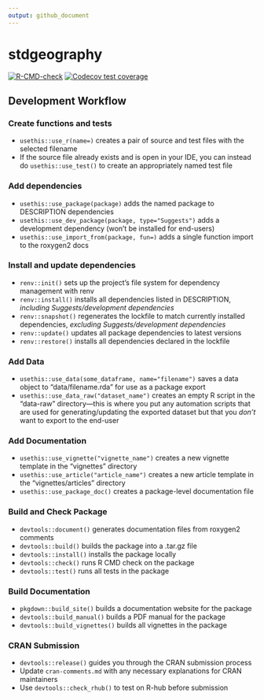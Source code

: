 ```yaml
---
output: github_document
---
```


# stdgeography

<!-- badges: start -->
[![R-CMD-check](https://github.com/Teal-Insights/stdgeography/actions/workflows/R-CMD-check.yaml/badge.svg)](https://github.com/Teal-Insights/stdgeography/actions/workflows/R-CMD-check.yaml)
[![Codecov test coverage](https://codecov.io/gh/Teal-Insights/stdgeography/graph/badge.svg)](https://app.codecov.io/gh/Teal-Insights/stdgeography)
<!-- badges: end -->

## Development Workflow

### Create functions and tests

- `usethis::use_r(name=)` creates a pair of source and test files with
  the selected filename
- If the source file already exists and is open in your IDE, you can
  instead do `usethis::use_test()` to create an appropriately named test
  file

### Add dependencies

- `usethis::use_package(package)` adds the named package to DESCRIPTION
  dependencies
- `usethis::use_dev_package(package, type="Suggests")` adds a
  development dependency (won’t be installed for end-users)
- `usethis::use_import_from(package, fun=)` adds a single function
  import to the roxygen2 docs

### Install and update dependencies

- `renv::init()` sets up the project’s file system for dependency
  management with renv
- `renv::install()` installs all dependencies listed in DESCRIPTION,
  *including Suggests/development dependencies*
- `renv::snapshot()` regenerates the lockfile to match currently
  installed dependencies, *excluding Suggests/development dependencies*
- `renv::update()` updates all package dependencies to latest versions
- `renv::restore()` installs all dependencies declared in the lockfile

### Add Data

- `usethis::use_data(some_dataframe, name="filename")` saves a data
  object to “data/filename.rda” for use as a package export
- `usethis::use_data_raw("dataset_name")` creates an empty R script in
  the “data-raw” directory—this is where you put any automation scripts
  that are used for generating/updating the exported dataset but that
  you *don’t* want to export to the end-user

### Add Documentation

- `usethis::use_vignette("vignette_name")` creates a new vignette
  template in the “vignettes” directory
- `usethis::use_article("article_name")` creates a new article template
  in the “vignettes/articles” directory
- `usethis::use_package_doc()` creates a package-level documentation
  file

### Build and Check Package

- `devtools::document()` generates documentation files from roxygen2
  comments
- `devtools::build()` builds the package into a .tar.gz file
- `devtools::install()` installs the package locally
- `devtools::check()` runs R CMD check on the package
- `devtools::test()` runs all tests in the package

### Build Documentation

- `pkgdown::build_site()` builds a documentation website for the package
- `devtools::build_manual()` builds a PDF manual for the package
- `devtools::build_vignettes()` builds all vignettes in the package

### CRAN Submission

- `devtools::release()` guides you through the CRAN submission process
- Update `cran-comments.md` with any necessary explanations for CRAN
  maintainers
- Use `devtools::check_rhub()` to test on R-hub before submission